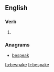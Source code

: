 ==English==

===Verb===
{{head|en|verb form}}

# {{context|archaic|lang=en}} {{en-simple past of|bespeak}}

===Anagrams===
* [[bespeak#English|bespeak]]

[[fa:bespake]]
[[fr:bespake]]